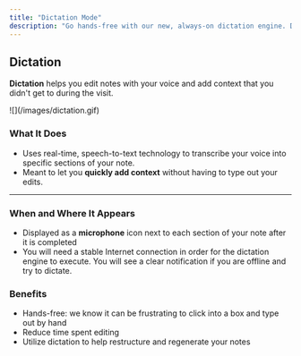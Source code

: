 ```yaml
---
title: "Dictation Mode"
description: "Go hands-free with our new, always-on dictation engine. Draft entire notes by voice, with real-time formatting and smart punctuation."
---
```


## Dictation

**Dictation** helps you edit notes with your voice and add context that you didn't get to during the visit.

<Frame>
  ![](/images/dictation.gif)
</Frame>

### What It Does

- Uses real-time, speech-to-text technology to transcribe your voice into specific sections of your note.
- Meant to let you **quickly add context** without having to type out your edits.

---

### When and Where It Appears

- Displayed as a **microphone** icon next to each section of your note after it is completed
- You will need a stable Internet connection in order for the dictation engine to execute. You will see a clear notification if you are offline and try to dictate.

### Benefits

- Hands-free: we know it can be frustrating to click into a box and type out by hand
- Reduce time spent editing
- Utilize dictation to help restructure and regenerate your notes